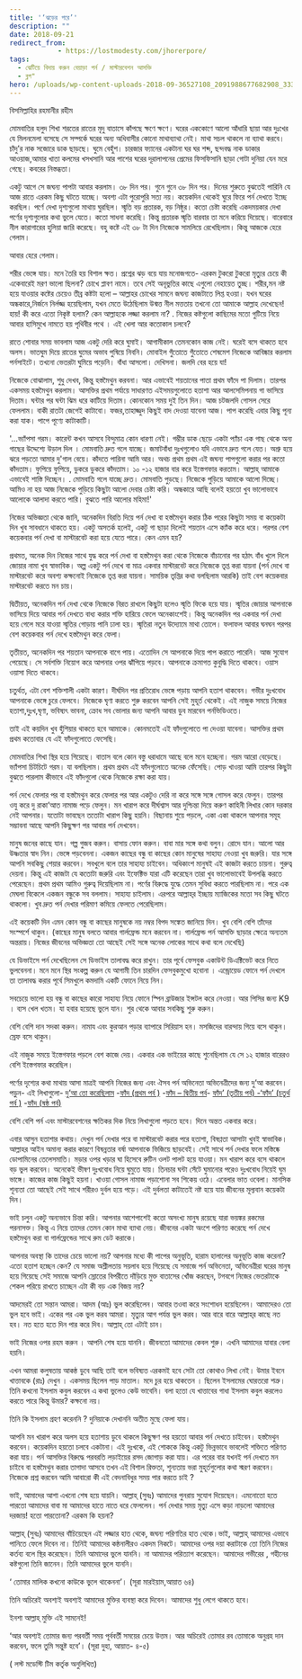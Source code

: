 ```yaml
---
title: '‘ঝড়ের পরে’'
description: ""
date: 2018-09-21
redirect_from: 
            - https://lostmodesty.com/jhorerpore/
tags: 
  - ঝেটিয়ে বিদায় করুন বেয়াড়া পর্ন / মাস্টারবেশন আসক্তি
  - ব্লগ"
hero: /uploads/wp-content-uploads-2018-09-36527108_2091988677682908_3335933375482429440_n.jpg
---
```

বিসমিল্লাহির রহমানীর রহীম

মোমবাতির হলুদ শিখা শরতের রাতের মৃদু বাতাসে কাঁপছে ক্ষণে ক্ষণে। ঘরের এককোণে আলো আঁধারি ছায়া আর দুঃখের যে মিলনমেলা বসেছে সে সম্পর্কে ঘরের অন্য অধিবাসীর কোনো মাথাব্যাথা নেই। মাথা সচল থাকলে না ব্যাথা করবে। চাঁদু’র নাক সজোরে ডাক ছাড়ছে। ঘুমে বেহুঁশ। চারজার ফ্যানের একটানা ঘর ঘর শব্দ, ছন্দবদ্ধ নাক ডাকার আওয়াজ,আমার খাতা কলমের খসখসানি আর পাশের ঘরের দূরালাপনের প্রেমের ফিসফিসানি ছাড়া গোটা দুনিয়া যেন মরে গেছে। কবরের নিস্তব্ধতা।

একটু আগে সে জঘন্য পাপটা আবার করলাম। ৩৮ দিন পর। গুনে গুনে ৩৮ দিন পর। দিনের শুরুতে বুঝতেই পারিনি যে আজ রাতে এরকম কিছু ঘটতে যাচ্ছে। অবশ্য এটা পুরোপুরি সত্য নয়। কয়েকদিন থেকেই ঘুরে ফিরে পর্ন দেখতে ইচ্ছে করছিল। পর্ণে দেখা দৃশ্যগুলো মাথায় ঘুরছিল। স্মৃতি বড় প্রতারক, বড় নিষ্ঠুর। কতো চেষ্টা করেছি একদময়কার দেখা পর্ণের দৃশ্যগুলোর কথা ভুলে যেতে। কতো সাধনা করেছি। কিন্তু প্রতারক স্মৃতি বারবার তা মনে করিয়ে দিয়েছে। বারেবারে নীল কারাগারের হুলিয়া জারি করেছে। বহু কষ্টে এই ৩৮ টা দিন নিজেকে সামলিয়ে রেখেছিলাম। কিন্তু আজকে হেরে গেলাম।

আবার হেরে গেলাম।

শরীর ভেঙ্গে যায়। মনে তৈরি হয় বিশাল ক্ষত। প্রশ্নের ঝড় বয়ে যায় মনোজগতে- এরকম টুকরো টুকরো মৃত্যুর চেয়ে কী একেবারেই মরণ ভালো ছিলনা? চোখে প্লাবণ নামে। তবে সেই অনূভুতির কাছে এগুলো নেহায়েত তুচ্ছ। শরীর,মন নষ্ট হয়ে যাওয়ার কষ্টের চেয়েও তীব্র কষ্টটা হলো – আল্লাহর চোখের সামনে জঘন্য কাজটাতে লিপ্ত হওয়া। যখন ঘরের অন্ধকারে,নির্জনে নির্লজ্জ হয়েছিলাম, যখন মেতে উঠেছিলাম উন্মত্ত নীল মত্ততায় তখনো তো আমাকে আল্লাহ দেখেছেন! হায়! কী করে এতো নিকৃষ্ট হলাম? কেন আল্লাহকে লজ্জা করলাম না? . নিজের কষ্টগুলো কাছিমের মতো গুটিয়ে নিয়ে আবার হাসিমুখে নামতে হয় পৃথিবীর পথে । এই খেলা আর কতোকাল চলবে?

রাতে শোবার সময় ভাবলাম আজ একটু দেরি করে ঘুমাই। আগামীকাল তেমনকোন কাজ নেই। ঘরেই বসে থাকতে হবে অলস। ভাতঘুম দিয়ে রাতের ঘুমের অভাব পুষিয়ে নিবনি। মোবাইল গুঁতোতে গুঁতোতে শেষমেশ নিজেকে আবিষ্কার করলাম পর্নসাইটে। তখনো ভেতরটা ঘুমিয়ে পড়েনি। বাঁধা আসলো। দেখিসনা। জলদি বের হয়ে যা!

নিজেকে বোঝালাম, শুধু দেখব, কিন্তু হস্তমৈথুন করবনা। আর এভাবেই শয়তানের পাতা প্রথম ফাঁদে পা দিলাম। তারপর একসময় হস্তমৈথুন করলাম। আসক্তির প্রথম পর্যায়ে সাধারণত এইসময়গুলোতে হতাশা আর আলসেমিপনায় গা ভাসিয়ে দিতাম। ঘন্টার পর ঘন্টা ঝিম ধরে কাটিয়ে দিতাম। কোনকোন সময় দুই তিন দিন। আজ চটজলদি গোসল সেরে ফেললাম। বাকী রাতটা জেগেই কাটাবো। ফজর,তাহাজ্জুদ কিছুই বাদ দেওয়া যাবেনা আজ। পাপ করেছি এবার কিছু পূন্য করা যাক। পাপে পূণ্যে কাটাকাটি।

'...ভ্যাঁপসা গরম। কারেন্ট কখন আসবে বিন্দুমাত্র কোন ধারণা নেই। গম্ভীর ডাক ছেড়ে একটা প্যাঁচা এক গাছ থেকে অন্য গাছের উদ্দেশ্যে উড়াল দিল । মোমবাতি দ্রুত গলে যাচ্ছে। জমাটবাঁধা দুঃখগুলোও যদি এভাবে দ্রুত গলে যেত। অশ্রু হয়ে ঝরে পড়তো আমার দু'গাল বেয়ে। কাঁদতে পারিনা আমি আর। অথচ প্রথম প্রথম এই জঘন্য পাপগুলো করার পর কতো কাঁদতাম। ফুপিয়ে ফুপিয়ে, ডুকরে ডুকরে কাঁদতাম। ১০ -১২ হাজার বার করে ইস্তেগফার করতাম। আল্লাহ্‌ আমাকে এভাবেই শাস্তি দিচ্ছেন। . মোমবাতি গলে যাচ্ছে দ্রুত। মোমবাতি পুড়ছে। নিজেকে পুড়িয়ে আমাকে আলো দিচ্ছে। আমিও না হয় আজ নিজেকে পুড়িয়ে কিছুটা আলো দেবার চেষ্টা করি। অন্ধকারে আছি বলেই হয়তো খুব ভালোভাবে আলোকে আলাদা করতে পারি। বুঝতে পারি আলোর মহিমা!'

নিজের অভিজ্ঞতা থেকে জানি, অনেকদিন বিরতি দিয়ে পর্ন দেখা বা হস্তমৈথুন করার ঠিক পরের কিছুটা সময় বা কয়েকটা দিন খুব সাবধানে থাকতে হয়। একটু অসতর্ক হলেই, একটু গা ছাড়া দিলেই শয়তান এসে ক্যাঁক করে ধরে। পরপর বেশ কয়েকবার পর্ন দেখা বা মাস্টারবেট করা হয়ে যেতে পারে। কেন এমন হয়?

প্রথমত, অনেক দিন নিজের সাথে যুদ্ধ করে পর্ন দেখা বা হস্তমৈথুন করা থেকে নিজেকে বাঁচানোর পর হঠাৎ বাঁধ খুলে দিলে জোয়ার নামা খুব স্বাভাবিক। অল্প একটু পর্ন দেখে বা মাত্র একবার মাস্টারবেট করে নিজেকে তৃপ্ত করা যায়না (পর্ন দেখে বা মাস্টারবেট করে অবশ্য কক্ষনোই নিজেকে তৃপ্ত করা যায়না। সাময়িক তৃপ্তির কথা বলছিলাম আরকি) তাই বেশ কয়েকবার মাস্টারবেট করতে মন চায়।

দ্বিতীয়ত, অনেকদিন পর্ন দেখা থেকে নিজেকে বিরত রাখলে কিছুটা হলেও স্মৃতি ফিকে হয়ে যায়। স্মৃতির জোয়ার আপনাকে ভাসিয়ে দিয়ে আবার পর্ন দেখতে বাধ্য করার শক্তি হারিয়ে ফেলে অনেকাংশেই। কিন্তু অনেকদিন পর একবার পর্ন দেখা হয়ে গেলে মরে যাওয়া স্মৃতির গোড়ায় পানি ঢালা হয়। স্মৃতিরা নতুন উদ্যোমে মাথা তোলে। ফলাফল আবার ঘনঘন পরপর বেশ কয়েকবার পর্ন দেখে হস্তমৈথুন করে ফেলা।

তৃতীয়ত, অনেকদিন পর শয়তান আপনাকে বাগে পায়। এতোদিন সে আপনাকে দিয়ে পাপ করাতে পারেনি। আজ সুযোগ পেয়েছে। সে সর্বশক্তি নিয়োগ করে আপনার ওপর ঝাঁপিয়ে পড়বে। আপনাকে ক্রমাগত কুবুদ্ধি দিতে থাকবে। ওয়াস ওয়াসা দিতে থাকবে।

চতুর্থত, এটা বেশ শক্তিশালী একটা কারণ। দীর্ঘদিন পর প্রতিরোধ ভেঙ্গে পড়ায় আপনি হতাশ থাকবেন। গভীর দুঃখবোধ আপনাকে ভেঙ্গে চুরে ফেলবে। নিজেকে ঘৃণা করতে শুরু করবেন আপনি সেই মুহূর্ত থেকেই। এই নাজুক সময়ে নিজের হতাশা,দুঃখ,ঘৃণা, ভবিষ্যৎ ভাবনা, ক্রোধ সব ভোলার জন্য আপনি আবার ডুব মারবেন পর্নভিডিওতে।

তাই এই কয়দিন খুব হুঁশিয়ার থাকতে হবে আমাকে। কোনমতেই এই ফাঁদগুলোতে পা দেওয়া যাবেনা। আসক্তির প্রথম প্রথম কতোবার যে এই ফাঁদগুলোতে ফেসেছি।

মোমবাতির শিখা স্থির হয়ে গিয়েছে। বাতাস বলে কোন বস্তু ধরাধামে আছে বলে মনে হচ্ছেনা। গরম আরো বেড়েছে। ভ্যাঁপসা চিটচিটে গরম। যা বলছিলাম। প্রথম প্রথম এই ফাঁদগুলোতে অনেক ফেঁসেছি। পোড় খাওয়া আমি তারপর কিছুটা বুঝতে পারলাম কীভাবে এই ফাঁদগুলো থেকে নিজেকে রক্ষা করা যায়।

পর্ন দেখে ফেলার পর বা হস্তমৈথুন করে ফেলার পর আর একটুও দেরি না করে সঙ্গে সঙ্গে গোসল করে ফেলুন। তারপর ওযু করে দু রাকা’আত নামাজ পড়ে ফেলুন। মন খারাপ করে দীর্ঘশ্বাস আর দুশ্চিন্তা দিয়ে করুণ কাহিনী লিখার কোন দরকার নেই আপনার। যতোটা ভাবছেন ততোটা খারাপ কিছু হয়নি। বিছানায় শুয়ে পড়লে, একা একা থাকলে আপনার সমূহ সম্ভাবনা আছে আপনি কিছুক্ষণ পর আবার পর্ন দেখবেন।

মানুষ জনের কাছে যান। গল্প গুজব করুন। বাসায় ফোন করুন। বাবা মার সঙ্গে কথা বলুন। রোদে যান। আলো আর উষ্ণতার স্বাদ নিন। ভেঙ্গে পড়বেননা। একজন কাছের বন্ধু বা কাছের কোন মানুষের সাহায্য নেওয়া খুব জরুরি। যার সঙ্গে আপনি সবকিছু শেয়ার করবেন। সবখুলে বলে তার সাহায্য চাইবেন। অধিকাংশ মানুষই এই কাজটা করতে চায়না। গুরুত্ব দেয়না। কিন্তু এই কাজটা যে কতোটা জরুরি এবং ইফেক্টিভ যারা এটি করেছেন তারা খুব ভালোভাবেই উপলব্ধি করতে পেরেছেন। প্রথম প্রথম আমিও গুরুত্ব দিয়েছিলাম না। পর্ণের বিরুদ্ধে যুদ্ধে তেমন সুবিধা করতে পারছিলাম না। পরে এক মেঘলা বিকেলে একজন বন্ধুকে সব বললাম। সাহায্য চাইলাম। এরপরে আল্লাহ্‌র ইচ্ছায় ম্যাজিকের মতো সব কিছু ঘটতে থাকলো। খুব দ্রুত পর্ন দেখার পরিমাণ কমিয়ে ফেলতে পেরেছিলাম।

এই কয়েকটি দিন এমন কোন বন্ধু বা কাছের মানুষকে নয় নম্বর বিপদ সঙ্কেত জানিয়ে দিন। খুব বেশি বেশি তাঁদের সংস্পর্শে থাকুন। (কাছের মানুষ বলতে আবার গার্লফ্রেন্ড মনে করবেন না। গার্লফ্রেন্ড পর্ন আসক্তি ছাড়ার ক্ষেত্রে অন্যতম অন্তরায়। নিজের জীবনের অভিজ্ঞতা তো আছেই সেই সঙ্গে অনেক লোকের সাথে কথা বলে দেখেছি)

যে ডিভাইসে পর্ন দেখেছিলেন সে ডিভাইস তালাবদ্ধ করে রাখুন। তার পূর্বে ফেসবুক একাউন্ট ডিএক্টিভেট করে নিতে ভুলবেননা। মনে মনে স্থির সংকল্প করুন যে আগামী তিন চারদিন ফেসবুকমুখো হবোনা । এন্ড্রোয়েড ফোনে পর্ন দেখলে তা তালাবদ্ধ করার পূর্বে সিমখুলে কমদামি একটি ফোনে নিয়ে নিন।

সবচেয়ে ভালো হয় বন্ধু বা কাছের কারো সাহায্য নিয়ে ফোনে স্পিন ব্রাউজার ইন্সটল করে নেওয়া। আর পিসির জন্য K9 । ব্যস খেল খতম। যা হবার হয়েছে ভুলে যান। শুর থেকে আবার সবকিছু শুরু করুন।

বেশি বেশি দান সদকা করুন। নামায এবং কুরআন পড়ার ব্যাপারে সিরিয়াস হন। মসজিদের বারন্দায় গিয়ে বসে থাকুন। স্রেফ বসে থাকুন।

এই নাজুক সময়ে ইস্তেগফার পড়লে বেশ কাজে দেয়। একবার এক ভাইয়ের কাছে শুনেছিলাম যে সে ১২ হাজার বারেরও বেশি ইস্তেগফার করেছিল।

পর্ণের দৃশ্যের কথা মাথায় আসা মাত্রই আপনি নিজের জন্য এবং ঐসব পর্ন অভিনেতা অভিনেত্রীদের জন্য দু’আ করবেন। পড়ুন- এই লিখাগুলো- [দু’আ তো করেছিলাম](https://bit.ly/2QqHjF0) -[ফাঁদ (প্রথম পর্ব )](https://bit.ly/2CL3DXq) -[ফাঁদ – দ্বিতীয় পর্ব](https://bit.ly/2Od7b63)- [ফাঁদ’ (তৃতীয় পর্ব) -](https://bit.ly/2Od4nWz)[‘ফাঁদ’ (চতুর্থ পর্ব )](https://bit.ly/2CPbF1s) -[ফাঁদ (ষষ্ঠ পর্ব)](https://bit.ly/2NIckWN)

বেশি বেশি পর্ন এবং মাস্টারবেশনের ক্ষতিকর দিক নিয়ে লিখাগুলো পড়তে হবে। দিনে অন্তত একবার করে।

এবার আসুন হতাশার কথায়। দেখুন পর্ন দেখার পরে বা মাস্টারবেট করার পরে হতাশা, বিষণ্ণতা আসাটা খুবই স্বাভাবিক। আল্লাহর আইন অমান্য করার কারণে বিষন্নতার বর্ষা আপনাকে ভিজিয়ে ছাড়বেই। সেই সাথে পর্ন দেখার ফলে মস্তিষ্কে ডোপামিনের তেলেসমাতি। মড়ার ওপর খড়ার ঘা হিসেবে রুটিন ওলট পালট হয়ে যাওয়া। মন খারাপ করে বসে থাকলে বড় ভুল করবেন। অনেকেই ভীষণ দুঃখবোধ নিয়ে ঘুমুতে যায়। তিনচার ঘন্টা সেঁটে ঘুমানোর পরেও দুঃখবোধ নিয়েই ঘুম ভাঙ্গে। কাজের কাজ কিছুই হয়না। খাওয়া গোসল নামাজ পড়াশোনা সব শিকেয় ওঠে। এবেলার ভাত ওবেলা। মানসিক শূন্যতা তো আছেই সেই সাথে শরীরও দুর্বল হয়ে পড়ে। এই দুর্বলতা কাটাতেই নষ্ট হয়ে যায় জীবনের মূল্যবান কয়েকটা দিন।

ভাই চলুন একটু অন্যভাবে চিন্তা করি। আপনার আশেপাশেই কতো অসংখ্য মানুষ রয়েছে যারা ভয়ঙ্কর রকমের পরনাসক্ত। কিন্তু এ নিয়ে তাদের তেমন কোন মাথা ব্যাথা নেয়। জীবনের একটা অংশে পরিণত করেছে পর্ন দেখে হস্তমৈথুন করা বা গার্লফ্রেন্ডের সাথে রুম ডেট করাকে।

আপনার অবস্থা কি তাদের চেয়ে ভালো নয়? আপনার মধ্যে কী পাপের অনুভূতি, হারাম হালালের অনুভূতি কাজ করেনা? এতো হতাশ হচ্ছেন কেন? যে সমাজ অশ্লীলতায় সয়লাব হয়ে গিয়েছে যে সমাজে পর্ন অভিনেতা, অভিনেত্রীরা ঘরের মানুষ হয়ে গিয়েছে সেই সমাজে আপনি স্রোতের বিপরীতে দাঁড়িয়ে মুক্ত বাতাসের খোঁজ করছেন, টগবগে নিজের ভেতরটাকে শেকল পরিয়ে রাখতে চাচ্ছেন এটা কী বড় এক বিজয় নয়?

আদমেরই তো সন্তান আমরা। আদম (আঃ) ভুল করেছিলেন। আবার তওবা করে সংশোধন হয়েছিলেন। আমাদেরও তো ভুল হবে ভাই। একের পর এক ভুল করব আমরা। মৃত্যুর আগ পর্যন্ত ভুল করব। আর বারে বারে আল্লাহ্‌র কাছে নত হব। নত হতে হতে দিন পার করে দিব। আল্লাহ্‌ তো এটাই চান।

ভাই নিজের ওপর রহম করুন । আপনি শেষ হয়ে যাননি। জীবনতো আমাদের কেবল শুরু। এখনি আমাদের যাবার বেলা হয়নি।

এখন আমরা কলুষতায় আকন্ঠ ডুবে আছি তাই বলে ভবিষ্যত এরকমই হবে সেটা তো কোথাও লিখা নেই। উমার ইবনে খাত্তাবকে (রাঃ) দেখুন । একসময় ছিলেন পাড় মাতাল। মদে চুর হয়ে থাকতেন । ছিলেন ইসলামের ঘোরতরো শত্রু। তিনি কখনো ইসলাম কবুল করবেন এ কথা ভুলেও কেউ ভাবেনি। বলা হতো যে খাত্তাবের গাধা ইসলাম কবুল করলেও করতে পারে কিন্তু উমার? কক্ষনো নয়।

তিনি কি ইসলাম গ্রহণ করেননি ? দুনিয়াকে দেখাননি অতীত মুছে ফেলা যায়।

আপনি মন খারাপ করে অলস হয়ে হতাশায় ডুবে থাকলে কিছুক্ষণ পর হয়তো আবার পর্ন দেখতে চাইবেন। হস্তমৈথুন করবেন। কয়েকদিন হয়তো চলবে একটানা। এই দুঃখকে, এই শোককে কিন্তু একটু ভিন্নভাবে ভাবলেই শক্তিতে পরিণত করা যায়। পর্ন আসক্তির বিরুদ্ধে পরবরতি লড়াইয়ের রসদ জোগাড় করা যায়। এর পরের বার যখনই পর্ন দেখতে মন চাইবে বা হস্তমৈথুন করার তাগাদা আসবে তখন এই বিশাল রিক্ততা, শূন্যতায় ভরা মুহূর্তগুলোর কথা স্মরণ করবেন। নিজেকে প্রশ্ন করবেন আমি আবারো কী এই বেদনাবিধুর সময় পার করতে চাই ?

ভাই, আমাদের আশা এখনো শেষ হয়ে যায়নি। আল্লাহ্‌ (সুবঃ) আমাদের পুনরায় সুযোগ দিয়েছেন। এমনোতো হতে পারতো আমাদের বাবা মা আমাদের হাতে নাতে ধরে ফেললেন। পর্ন দেখার সময় মৃত্যু এসে কড়া নাড়লো আমাদের দরজায়! হতো পারতোনা? এরকম কি হয়না?

আল্লাহ্‌ (সুবঃ) আমাদের বাঁচিয়েছেন এই লজ্জার হাত থেকে, জঘন্য পরিণতির হাত থেকে।ভাই, আল্লাহ্‌ আমাদের এভাবে পানিতে ফেলে দিবেন না। তিনিই আমাদের কন্ঠনালীরও একদম নিকটে। আমাদের ওপর দয়া করাটাকে তো তিনি নিজের কর্তব্য বলে স্থির করেছেন। তিনি আমাদের ভুলে যাননি। না আমাদের পরিত্যাগ করেছেন। আমাদের গভীরের , গহীনের কষ্টগুলো তিনি জানেন। তিনি আমাদের ভুলে যাননি।

‘ তোমার মালিক কখনো কাউকে ভুলে থাকেননা’। (সূরা মারইয়াম,আয়াত ৬৪)

তিনি অচিরেই অবশ্যই অবশ্যই আমাদের মুক্তির ব্যবস্থা করে দিবেন। আমাদের শুধু লেগে থাকতে হবে।

ইনশা আল্লাহ্‌ মুক্তি এই সামনেই!

‘আর অবশ্যই তোমার জন্য পরবর্তী সময় পূর্ববর্তী সময়ের চেয়ে উত্তম। আর অচিরেই তোমার রব তোমাকে অনুগ্রহ দান করবেন, ফলে তুমি সন্তুষ্ট হবে’। (সূরা দুহা, আয়াত- ৪-৫)

( লস্ট মডেস্টি টিম কর্তৃক অনুলিখিত)
